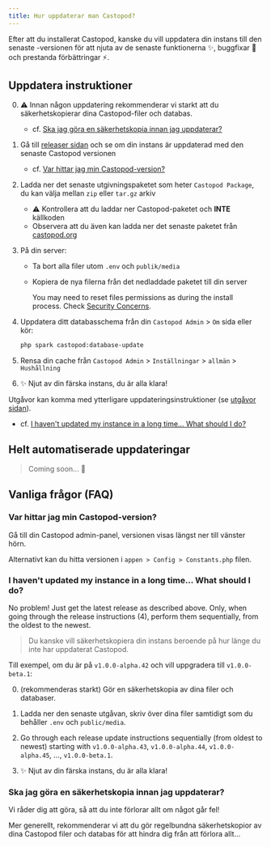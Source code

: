 ```yaml
---
title: Hur uppdaterar man Castopod?
---
```



Efter att du installerat Castopod, kanske du vill uppdatera din instans till den
senaste -versionen för att njuta av de senaste funktionerna ✨, buggfixar 🐛 och
prestanda förbättringar ⚡.

## Uppdatera instruktioner

0. ⚠️ Innan någon uppdatering rekommenderar vi starkt att du säkerhetskopierar
   dina Castopod-filer och databas.
   - cf.
     [Ska jag göra en säkerhetskopia innan jag uppdaterar?](#should-i-make-a-backup-before-updating)

1. Gå till
   [releaser sidan](https://code.castopod.org/adaures/castopod/-/releases) och
   se om din instans är uppdaterad med den senaste Castopod versionen
   - cf.
     [Var hittar jag min Castopod-version?](#where-can-i-find-my-castopod-version)

2. Ladda ner det senaste utgivningspaketet som heter `Castopod Package`, du kan
   välja mellan `zip` eller `tar.gz` arkiv
   - ⚠️ Kontrollera att du laddar ner Castopod-paketet och **INTE** källkoden
   - Observera att du även kan ladda ner det senaste paketet från
     [castopod.org](https://castopod.org/)

3. På din server:
   - Ta bort alla filer utom `.env` och `publik/media`
   - Kopiera de nya filerna från det nedladdade paketet till din server

     <Aside>

     You may need to reset files permissions as during the install process.
     Check [Security Concerns](./security.md).

     </Aside>

4. Uppdatera ditt databasschema från din `Castopod Admin` > `Om` sida eller kör:

   ```bash
   php spark castopod:database-update
   ```

5. Rensa din cache från `Castopod Admin` > `Inställningar` > `allmän` >
   `Hushållning`

6. ✨ Njut av din färska instans, du är alla klara!

<Aside>

Utgåvor kan komma med ytterligare uppdateringsinstruktioner (se
[utgåvor sidan](https://code.castopod.org/adaures/castopod/-/releases)).

- cf.
  [I haven't updated my instance in a long time… What should I do?](#i-havent-updated-my-instance-in-a-long-time-what-should-i-do)

</Aside>

## Helt automatiserade uppdateringar

> Coming soon... 👀

## Vanliga frågor (FAQ)

### Var hittar jag min Castopod-version?

Gå till din Castopod admin-panel, versionen visas längst ner till vänster hörn.

Alternativt kan du hitta versionen i `appen > Config > Constants.php` filen.

### I haven't updated my instance in a long time… What should I do?

No problem! Just get the latest release as described above. Only, when going
through the release instructions (4), perform them sequentially, from the oldest
to the newest.

> Du kanske vill säkerhetskopiera din instans beroende på hur länge du inte har
> uppdaterat Castopod.

Till exempel, om du är på `v1.0.0-alpha.42` och vill uppgradera till
`v1.0.0-beta.1`:

0. (rekommenderas starkt) Gör en säkerhetskopia av dina filer och databaser.

1. Ladda ner den senaste utgåvan, skriv över dina filer samtidigt som du
   behåller `.env` och `public/media`.

2. Go through each release update instructions sequentially (from oldest to
   newest) starting with `v1.0.0-alpha.43`, `v1.0.0-alpha.44`,
   `v1.0.0-alpha.45`, …, `v1.0.0-beta.1`.

3. ✨ Njut av din färska instans, du är alla klara!

### Ska jag göra en säkerhetskopia innan jag uppdaterar?

Vi råder dig att göra, så att du inte förlorar allt om något går fel!

Mer generellt, rekommenderar vi att du gör regelbundna säkerhetskopior av dina
Castopod filer och databas för att hindra dig från att förlora allt…
